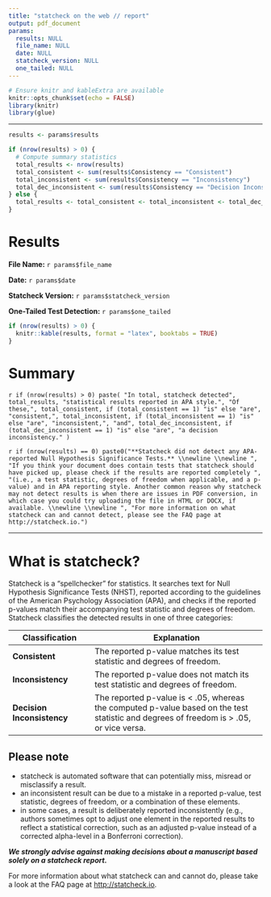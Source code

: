 ```yaml
---
title: "statcheck on the web // report"
output: pdf_document
params:
  results: NULL
  file_name: NULL
  date: NULL
  statcheck_version: NULL
  one_tailed: NULL
---
```


```r
# Ensure knitr and kableExtra are available
knitr::opts_chunk$set(echo = FALSE)
library(knitr)
library(glue)
```

```{=tex}
\begin{center}
\includegraphics[width=0.5\textwidth]{statcheck-cropped.png}
\end{center}
```

------------------------------------------------------------------------

```r
results <- params$results

if (nrow(results) > 0) {
  # Compute summary statistics
  total_results <- nrow(results)
  total_consistent <- sum(results$Consistency == "Consistent")
  total_inconsistent <- sum(results$Consistency == "Inconsistency")
  total_dec_inconsistent <- sum(results$Consistency == "Decision Inconsistency")
} else {
  total_results <- total_consistent <- total_inconsistent <- total_dec_inconsistent <- 0
}
```

# Results

**File Name:** `r params$file_name`

**Date:** `r params$date`

**Statcheck Version:** `r params$statcheck_version`

**One-Tailed Test Detection:** `r params$one_tailed`

```r
if (nrow(results) > 0) {
  knitr::kable(results, format = "latex", booktabs = TRUE)
} 
```

# Summary
`r if (nrow(results) > 0) paste( "In total, statcheck detected", total_results, "statistical results reported in APA style.", "Of these,", total_consistent, if (total_consistent == 1) "is" else "are", "consistent,", total_inconsistent, if (total_inconsistent == 1) "is" else "are", "inconsistent,", "and", total_dec_inconsistent, if (total_dec_inconsistent == 1) "is" else "are", "a decision inconsistency." )`

`r if (nrow(results) == 0) paste0("**Statcheck did not detect any APA-reported Null Hypothesis Significance Tests.** \\newline \\newline ", "If you think your document does contain tests that statcheck should have picked up, please check if the results are reported completely ", "(i.e., a test statistic, degrees of freedom when applicable, and a p-value) and in APA reporting style. Another common reason why statcheck may not detect results is when there are issues in PDF conversion, in which case you could try uploading the file in HTML or DOCX, if available. \\newline \\newline ", "For more information on what statcheck can and cannot detect, please see the FAQ page at http://statcheck.io.")` 

------------------------------------------------------------------------

\pagebreak

# What is statcheck?

Statcheck is a "spellchecker" for statistics. It searches text for Null Hypothesis Significance Tests (NHST), reported according to the guidelines of the American Psychology Association (APA), and checks if the reported p-values match their accompanying test statistic and degrees of freedom. Statcheck classifies the detected results in one of three categories:

| Classification             | Explanation                                                                                                                               |
|-----------------------|------------------------------------------------|
| **Consistent**             | The reported p-value matches its test statistic and degrees of freedom.                                                                   |
| **Inconsistency**          | The reported p-value does not match its test statistic and degrees of freedom.                                                            |
| **Decision Inconsistency** | The reported p-value is \< .05, whereas the computed p-value based on the test statistic and degrees of freedom is \> .05, or vice versa. |

## Please note

-   statcheck is automated software that can potentially miss, misread or misclassify a result.
-   an inconsistent result can be due to a mistake in a reported p-value, test statistic, degrees of freedom, or a combination of these elements.
-   in some cases, a result is deliberately reported inconsistently (e.g., authors sometimes opt to adjust one element in the reported results to reflect a statistical correction, such as an adjusted p-value instead of a corrected alpha-level in a Bonferroni correction).

***We strongly advise against making decisions about a manuscript based solely on a statcheck report.***

For more information about what statcheck can and cannot do, please take a look at the FAQ page at <http://statcheck.io>.

